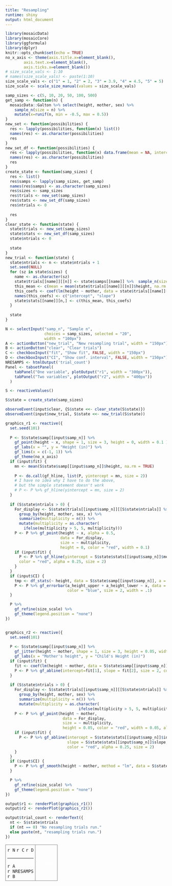 ```yaml
---
title: "Resampling"
runtime: shiny
output: html_document
---
```


```r
library(mosaicData)
library(mosaicCore)
library(ggformula)
library(dplyr)
knitr::opts_chunk$set(echo = TRUE)
no_x_axis <- theme(axis.title.x=element_blank(),
        axis.text.x=element_blank(),
        axis.ticks.x=element_blank())
# size_scale_vals <- 1:10
# names(size_scale_vals) <- paste(1:10)
size_scale_vals <- c("1" = 1, "2" = 2, "3" = 3.9, "4" = 4.5, "5" = 5)
size_scale <- scale_size_manual(values = size_scale_vals)
```


```r
samp_sizes <- c(5, 10, 20, 50, 100, 500)
get_samp <- function(n) {
  mosaicData::Galton %>% select(height, mother, sex) %>% 
    sample_n(size = n) %>% 
    mutate(x=runif(n, min = -0.5, max = 0.5))
}
new_set <- function(possibilities) {
  res <- lapply(possibilities, function(x) list())
  names(res) <- as.character(possibilities)
  res
}
new_set_df <- function(possibilities) {
  res <- lapply(possibilities, function(x) data.frame(mean = NA, intercept = NA, slope = NA))
  names(res) <- as.character(possibilities)
  res
}
create_state <- function(samp_sizes) {
  res <- list()
  res$samps <- lapply(samp_sizes, get_samp)
  names(res$samps) <- as.character(samp_sizes)
  res$sizes <- samp_sizes
  res$trials <- new_set(samp_sizes)
  res$stats <- new_set_df(samp_sizes)
  res$ntrials <- 0
  
  res
}
clear_state <- function(state) {
  state$trials <- new_set(samp_sizes)
  state$stats <- new_set_df(samp_sizes)
  state$ntrials <- 0
  
  state
}
new_trial <- function(state) {
  state$ntrials <- n <- state$ntrials + 1
  set.seed(NULL)
  for (sz in state$sizes) {
    name <- as.character(sz)
    state$trials[[name]][[n]] <- state$samps[[name]] %>%  sample_n(size = sz, replace = TRUE)
    this_mean <- c(mean = mean(state$trials[[name]][[n]]$height, na.rm = TRUE))
    this_coefs <- coef(lm(height ~ mother, data = state$trials[[name]][[n]])) 
    names(this_coefs) <- c("intercept", "slope")
    state$stats[[name]][n,] <- c(this_mean, this_coefs)
  }
  
  state
}

N <- selectInput("samp_n", "Sample n", 
                 choices = samp_sizes, selected = "20",
                 width = "100px")
A <- actionButton("new_trial", "New resampling trial", width = "150px")
B <- actionButton("clear", "Clear trials")
C <- checkboxInput("fit", "Show fit", FALSE, width = "150px")
D <- checkboxInput("CI", "Show conf. interval", FALSE, width = "150px")
NRESAMPS <- htmlOutput('trial_count')
Panel <- tabsetPanel(
    tabPanel("One variable", plotOutput("r1", width = "300px")),
    tabPanel("Two variables", plotOutput("r2", width = "400px"))
  )

```




```r
S <- reactiveValues()

S$state = create_state(samp_sizes)

observeEvent(input$clear, {S$state <<- clear_state(S$state)})
observeEvent(input$new_trial, S$state <<- new_trial(S$state))

graphics_r1 <- reactive({
  set.seed(101)
  
  P <- S$state$samp[[input$samp_n]] %>%
    gf_point(height ~ x, shape = 1, size = 3, height = 0, width = 0.1 ) %>%
    gf_labs(x = "", y = "Height (in)") %>%
    gf_lims(x = c(-1, 1)) %>%
    gf_theme(no_x_axis)
  if (input$fit) {
    mn <- mean(S$state$samp[[input$samp_n]]$height, na.rm = TRUE)
    
    P <- do.call(gf_hline, list(P, yintercept = mn, size = 2))
    # I have no idea why I have to do the above, 
    # but the simple statement doesn't work
    # P <- P %>% gf_hline(yintercept = mn, size = 2)
  }
 
  if (S$state$ntrials > 0) {
    For_display <- S$state$trials[[input$samp_n]][[S$state$ntrials]] %>%
      group_by(height, mother, sex, x) %>%
      summarize(multiplicity = n()) %>%
      mutate(multiplicity = as.character(
        ifelse(multiplicity > 5, 5, multiplicity)))
    P <- P %>% gf_point(height ~ x, alpha = 0.5,
                        data = For_display,
                        size = ~ multiplicity, 
                        height = 0, color = "red", width = 0.1) 
    if (input$fit) {
      P <- P %>% gf_hline(yintercept = S$state$stats[[input$samp_n]]$mean, 
      color = "red", alpha = 0.25, size = 2)
    }
  }
  if (input$CI) {
    tmp <- df_stats(~ height, data = S$state$samp[[input$samp_n]], a = ci.mean) %>% mutate(x = 0)
    P <- P %>% gf_errorbar(a_height_upper + a_height_lower ~ x, data = tmp, 
                           color = "blue", size = 2, width = .1)
  }

  P %>%
    gf_refine(size_scale) %>%
    gf_theme(legend.position = "none")
})


graphics_r2 <- reactive({
  set.seed(101)
  
  P <- S$state$samp[[input$samp_n]] %>%
    gf_jitter(height ~ mother, shape = 1, size = 3, height = 0.05, width = 0.05, alpha = .5 ) %>%
    gf_labs(x = "Mother's height", y = "Child's Height (in)") 
  if (input$fit) {
    fit <- coef(lm(height ~ mother, data = S$state$samp[[input$samp_n]]))
    P <- P %>% gf_abline(intercept=fit[1], slope = fit[2], size = 2, color = "blue")
  }
  
  if (S$state$ntrials > 0) {
    For_display <- S$state$trials[[input$samp_n]][[S$state$ntrials]] %>%
      group_by(height, mother, sex) %>%
      summarize(multiplicity = n()) %>%
      mutate(multiplicity = as.character(
                                ifelse(multiplicity > 5, 5, multiplicity)))
    P <- P %>% gf_point(height ~ mother, 
                         data = For_display,
                         size = ~ multiplicity,
                         height = 0.05, color = "red", width = 0.05, alpha = .5) 
    if (input$fit) {
      P <- P %>% gf_abline(intercept = S$state$stats[[input$samp_n]]$intercept,
                           slope = S$state$stats[[input$samp_n]]$slope, 
                           color = "red", alpha = 0.25, size = 2)
    }
  }
  if (input$CI) {
    P <- P %>% gf_smooth(height ~ mother, method = "lm", data = S$state$samp[[input$samp_n]])
  }

  P %>%
    gf_refine(size_scale) %>%
    gf_theme(legend.position = "none")
})

output$r1 <- renderPlot(graphics_r1())
output$r2 <- renderPlot(graphics_r2())

output$trial_count <- renderText({
  nt <- S$state$ntrials
  if (nt == 0) "No resampling trials run."
  else paste(nt, "resampling trials run.")
})
```

<table><tr><td class="control">`r N` `r C` `r D` <hr> `r A` <br> `r NRESAMPS` <br> `r B`</td><td class="plot">`r Panel`</td></tr></table>



<style type="text/css">
td.control {
  border:1px solid gray;
  border-radius:10px;
  padding: 5px;
  vertical-align: top;
}
td.plot {
  border:1px solid gray;
  padding: 5px;
  border-radius:10px;
  color: white;
}

`r tableOutput("raw")`
</style>


